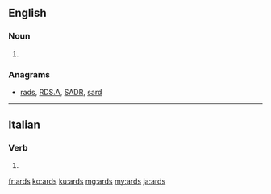 ==English==

===Noun===
{{head|en|plural}}

# {{plural of|ard|lang=en}}

===Anagrams===
* [[rads#English|rads]], [[RDS.A#English|RDS.A]], [[SADR#English|SADR]], [[sard#English|sard]]

----

==Italian==

===Verb===
{{head|it|verb form}}

# {{inflection of|ardere||1|s|phis|lang=it}}

[[fr:ards]]
[[ko:ards]]
[[ku:ards]]
[[mg:ards]]
[[my:ards]]
[[ja:ards]]